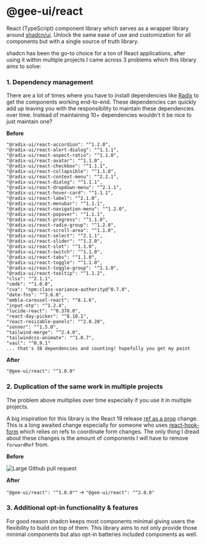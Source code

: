 
<Meta title="Introduction" />

# @gee-ui/react

React (TypeScript) component library which serves as a wrapper library around [shadcn/ui](https://ui.shadcn.com/). Unlock the same ease of use and customization for all components but with a single source of truth library.

shadcn has been the go-to choice for a ton of React applications, after using it within multiple projects I came across 3 problems which this library aims to solve:

### 1. Dependency management

There are a lot of times where you have to install dependencies like [Radix](https://www.radix-ui.com/) to get the components working end-to-end. These dependencies can quickly add up leaving you with the responsibility to maintain these dependencies over time. Instead of maintaining 10+ dependencies wouldn't it be nice to just maintain one?

**Before**

```
"@radix-ui/react-accordion": "^1.2.0",
"@radix-ui/react-alert-dialog": "^1.1.1",
"@radix-ui/react-aspect-ratio": "^1.1.0",
"@radix-ui/react-avatar": "^1.1.0",
"@radix-ui/react-checkbox": "^1.1.1",
"@radix-ui/react-collapsible": "^1.1.0",
"@radix-ui/react-context-menu": "^2.2.1",
"@radix-ui/react-dialog": "^1.1.1",
"@radix-ui/react-dropdown-menu": "^2.1.1",
"@radix-ui/react-hover-card": "^1.1.1",
"@radix-ui/react-label": "^2.1.0",
"@radix-ui/react-menubar": "^1.1.1",
"@radix-ui/react-navigation-menu": "^1.2.0",
"@radix-ui/react-popover": "^1.1.1",
"@radix-ui/react-progress": "^1.1.0",
"@radix-ui/react-radio-group": "^1.2.0",
"@radix-ui/react-scroll-area": "^1.1.0",
"@radix-ui/react-select": "^2.1.1",
"@radix-ui/react-slider": "^1.2.0",
"@radix-ui/react-slot": "^1.1.0",
"@radix-ui/react-switch": "^1.1.0",
"@radix-ui/react-tabs": "^1.1.0",
"@radix-ui/react-toggle": "^1.1.0",
"@radix-ui/react-toggle-group": "^1.1.0",
"@radix-ui/react-tooltip": "^1.1.2",
"clsx": "^2.1.1",
"cmdk": "^1.0.0",
"cva": "npm:class-variance-authority@^0.7.0",
"date-fns": "^3.6.0",
"embla-carousel-react": "^8.1.6",
"input-otp": "^1.2.4",
"lucide-react": "^0.378.0",
"react-day-picker": "^8.10.1",
"react-resizable-panels": "^2.0.20",
"sonner": "^1.5.0",
"tailwind-merge": "^2.4.0",
"tailwindcss-animate": "^1.0.7",
"vaul": "^0.9.1"
... that's 38 dependencies and counting! hopefully you get my point

```

**After**

```
"@gee-ui/react": "^1.0.0"
```

### 2. Duplication of the same work in multiple projects

The problem above multiplies over time especially if you use it in multiple projects.

A big inspiration for this library is the React 19 release [ref as a prop](https://react.dev/blog/2024/04/25/react-19#ref-as-a-prop) change. This is a long awaited change especially for someone who uses [react-hook-form](https://react-hook-form.com/) which relies on refs to coordinate form changes. The only thing I dread about these changes is the amount of components I will have to remove `forwardRef` from.

**Before**

![Large Github pull request](https://res.cloudinary.com/michaelgee/image/upload/v1716049756/Screenshot_2024-05-18_at_12.29.00_PM_q8pf9h.png)

**After**

`"@gee-ui/react": "^1.0.0""` -> `"@gee-ui/react": "^2.0.0"`

### 3. Additional opt-in functionality & features

For good reason shadcn keeps most components minimal giving users the flexibility to build on top of them. This library aims to not only provide those minimal components but also opt-in batteries included components as well.
